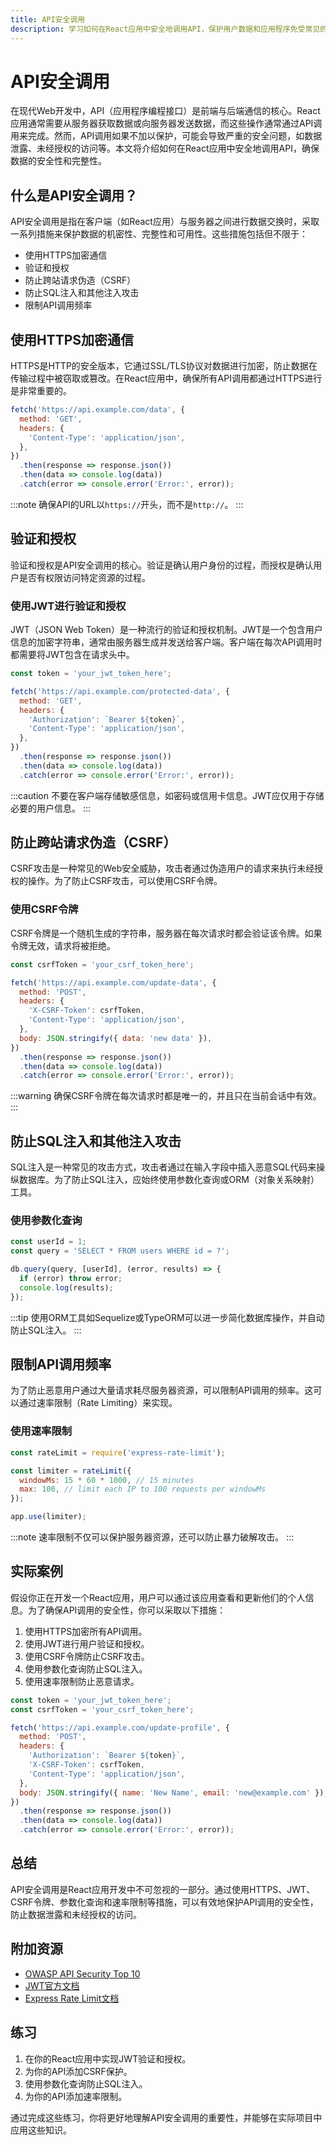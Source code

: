 ```yaml
---
title: API安全调用
description: 学习如何在React应用中安全地调用API，保护用户数据和应用程序免受常见的安全威胁。
---
```


# API安全调用

在现代Web开发中，API（应用程序编程接口）是前端与后端通信的核心。React应用通常需要从服务器获取数据或向服务器发送数据，而这些操作通常通过API调用来完成。然而，API调用如果不加以保护，可能会导致严重的安全问题，如数据泄露、未经授权的访问等。本文将介绍如何在React应用中安全地调用API，确保数据的安全性和完整性。

## 什么是API安全调用？

API安全调用是指在客户端（如React应用）与服务器之间进行数据交换时，采取一系列措施来保护数据的机密性、完整性和可用性。这些措施包括但不限于：

- 使用HTTPS加密通信
- 验证和授权
- 防止跨站请求伪造（CSRF）
- 防止SQL注入和其他注入攻击
- 限制API调用频率

## 使用HTTPS加密通信

HTTPS是HTTP的安全版本，它通过SSL/TLS协议对数据进行加密，防止数据在传输过程中被窃取或篡改。在React应用中，确保所有API调用都通过HTTPS进行是非常重要的。

```javascript
fetch('https://api.example.com/data', {
  method: 'GET',
  headers: {
    'Content-Type': 'application/json',
  },
})
  .then(response => response.json())
  .then(data => console.log(data))
  .catch(error => console.error('Error:', error));
```

:::note
确保API的URL以`https://`开头，而不是`http://`。
:::

## 验证和授权

验证和授权是API安全调用的核心。验证是确认用户身份的过程，而授权是确认用户是否有权限访问特定资源的过程。

### 使用JWT进行验证和授权

JWT（JSON Web Token）是一种流行的验证和授权机制。JWT是一个包含用户信息的加密字符串，通常由服务器生成并发送给客户端。客户端在每次API调用时都需要将JWT包含在请求头中。

```javascript
const token = 'your_jwt_token_here';

fetch('https://api.example.com/protected-data', {
  method: 'GET',
  headers: {
    'Authorization': `Bearer ${token}`,
    'Content-Type': 'application/json',
  },
})
  .then(response => response.json())
  .then(data => console.log(data))
  .catch(error => console.error('Error:', error));
```

:::caution
不要在客户端存储敏感信息，如密码或信用卡信息。JWT应仅用于存储必要的用户信息。
:::

## 防止跨站请求伪造（CSRF）

CSRF攻击是一种常见的Web安全威胁，攻击者通过伪造用户的请求来执行未经授权的操作。为了防止CSRF攻击，可以使用CSRF令牌。

### 使用CSRF令牌

CSRF令牌是一个随机生成的字符串，服务器在每次请求时都会验证该令牌。如果令牌无效，请求将被拒绝。

```javascript
const csrfToken = 'your_csrf_token_here';

fetch('https://api.example.com/update-data', {
  method: 'POST',
  headers: {
    'X-CSRF-Token': csrfToken,
    'Content-Type': 'application/json',
  },
  body: JSON.stringify({ data: 'new data' }),
})
  .then(response => response.json())
  .then(data => console.log(data))
  .catch(error => console.error('Error:', error));
```

:::warning
确保CSRF令牌在每次请求时都是唯一的，并且只在当前会话中有效。
:::

## 防止SQL注入和其他注入攻击

SQL注入是一种常见的攻击方式，攻击者通过在输入字段中插入恶意SQL代码来操纵数据库。为了防止SQL注入，应始终使用参数化查询或ORM（对象关系映射）工具。

### 使用参数化查询

```javascript
const userId = 1;
const query = 'SELECT * FROM users WHERE id = ?';

db.query(query, [userId], (error, results) => {
  if (error) throw error;
  console.log(results);
});
```

:::tip
使用ORM工具如Sequelize或TypeORM可以进一步简化数据库操作，并自动防止SQL注入。
:::

## 限制API调用频率

为了防止恶意用户通过大量请求耗尽服务器资源，可以限制API调用的频率。这可以通过速率限制（Rate Limiting）来实现。

### 使用速率限制

```javascript
const rateLimit = require('express-rate-limit');

const limiter = rateLimit({
  windowMs: 15 * 60 * 1000, // 15 minutes
  max: 100, // limit each IP to 100 requests per windowMs
});

app.use(limiter);
```

:::note
速率限制不仅可以保护服务器资源，还可以防止暴力破解攻击。
:::

## 实际案例

假设你正在开发一个React应用，用户可以通过该应用查看和更新他们的个人信息。为了确保API调用的安全性，你可以采取以下措施：

1. 使用HTTPS加密所有API调用。
2. 使用JWT进行用户验证和授权。
3. 使用CSRF令牌防止CSRF攻击。
4. 使用参数化查询防止SQL注入。
5. 使用速率限制防止恶意请求。

```javascript
const token = 'your_jwt_token_here';
const csrfToken = 'your_csrf_token_here';

fetch('https://api.example.com/update-profile', {
  method: 'POST',
  headers: {
    'Authorization': `Bearer ${token}`,
    'X-CSRF-Token': csrfToken,
    'Content-Type': 'application/json',
  },
  body: JSON.stringify({ name: 'New Name', email: 'new@example.com' }),
})
  .then(response => response.json())
  .then(data => console.log(data))
  .catch(error => console.error('Error:', error));
```

## 总结

API安全调用是React应用开发中不可忽视的一部分。通过使用HTTPS、JWT、CSRF令牌、参数化查询和速率限制等措施，可以有效地保护API调用的安全性，防止数据泄露和未经授权的访问。

## 附加资源

- [OWASP API Security Top 10](https://owasp.org/www-project-api-security/)
- [JWT官方文档](https://jwt.io/)
- [Express Rate Limit文档](https://www.npmjs.com/package/express-rate-limit)

## 练习

1. 在你的React应用中实现JWT验证和授权。
2. 为你的API添加CSRF保护。
3. 使用参数化查询防止SQL注入。
4. 为你的API添加速率限制。

通过完成这些练习，你将更好地理解API安全调用的重要性，并能够在实际项目中应用这些知识。